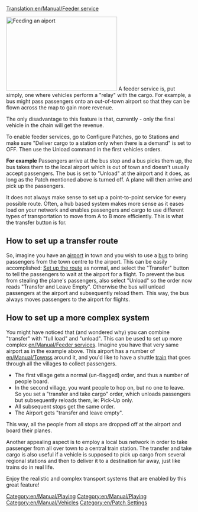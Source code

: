 [[Translation:en/Manual/Feeder service]]
[[Category:en/Manual/Playing]]

[[File:en/Manual/Feeder service.png|frame|right|300x200px|Feeding an aiport]]
A feeder service is, put simply, one where vehicles perform a "relay" with the cargo.  For example, a bus might pass passengers onto an out-of-town airport so that they can be flown across the map to gain more revenue.

The only disadvantage to this feature is that, currently - only the final vehicle in the chain will get the revenue.

To enable feeder services, go to Configure Patches, go to Stations and make sure "Deliver cargo to a station only when there is a demand" is set to OFF.
Then use the Unload command in the first vehicles orders.

'''For example'''
Passengers arrive at the bus stop and a bus picks them up, the bus takes them to the local airport which is out of town and doesn't usually accept passengers. The bus is set to "Unload" at the airport and it does, as long as the Patch mentioned above is turned off. A plane will then arrive and pick up the passengers.

It does not always make sense to set up a point-to-point service for every possible route. Often, a hub based system makes more sense as it eases load on your network and enables passengers and cargo to use different types of transportation to move from A to B more efficiently. This is what the transfer button is for.

==How to set up a transfer route==
So, imagine you have an [[en/Manual/Airports|airport]] in town and you wish to use a [[en/Manual/Base Set/Road Vehicles/Buses|bus]] to bring passengers from the town centre to the airport. This can be easily accomplished: [[en/Manual/Construction|Set up the route]] as normal, and select the "Transfer" button to tell the passengers to wait at the airport for a flight. To prevent the bus from stealing the plane's passengers, also select "Unload" so the order now reads "Transfer and Leave Empty". Otherwise the bus will unload passengers at the airport and subsequently reload them. This way, the bus always moves passengers to the airport for flights.

==How to set up a more complex system==
You might have noticed that (and wondered why) you can combine "transfer" with "full load" and "unload". This can be used to set up more complex [[en/Manual/Feeder service]]s.
Imagine you have that very same airport as in the example above. This airport has a number of [[en/Manual/Towns]]s around it, and you'd like to have a shuttle [[en/Manual/Trains|train]] that goes through all the villages to collect passengers.

*The first village gets a normal (un-flagged) order, and thus a number of people board.
*In the second village, you want people to hop on, but no one to leave. So you set a "transfer and take cargo" order, which unloads passengers but subsequently reloads them, ie: Pick-Up only. 
*All subsequent stops get the same order.
*The Airport gets "transfer and leave empty".

This way, all the people from all stops are dropped off at the airport and board their planes.

Another appealing aspect is to employ a local bus network in order to take passenger from all over town to a central train station. The transfer and take cargo is also useful if a vehicle is supposed to pick up cargo from several regional stations and then to deliver it to a destination far away, just like trains do in real life.

Enjoy the realistic and complex transport systems that are enabled by this great feature!

[[Category:en/Manual/Playing]]
[[Category:en/Manual/Vehicles]]
[[Category:en/Patch Settings]]